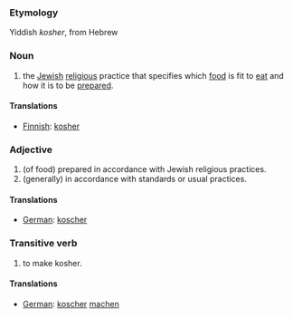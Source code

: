 ===Etymology===
Yiddish ''kosher'', from Hebrew

=== Noun ===

# the [[Jew]]ish [[religion|religious]] practice that specifies which [[food]] is fit to [[eat]] and how it is to be [[prepare]]d.

====Translations====

*[[Finnish]]: [[kosher]]

===Adjective===

# (of food) prepared in accordance with Jewish religious practices.
# (generally) in accordance with standards or usual practices.

====Translations====

*[[German]]: [[koscher]]

===Transitive verb===

# to make kosher.

====Translations====

*[[German]]: [[koscher]] [[machen]]
